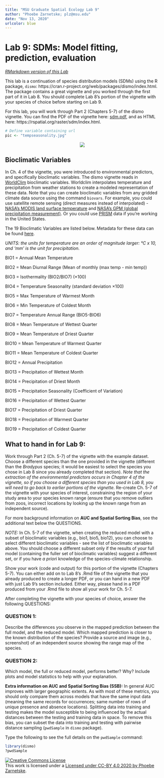 ```yaml
---
title: "MSU Graduate Spatial Ecology Lab 9"
author: "Phoebe Zarnetske; plz@msu.edu"
date: "Nov 13, 2020"
urlcolor: blue
---
```


# Lab 9: SDMs: Model fitting, prediction, evaluation

*[RMarkdown version of this Lab](lab9_sdm2.Rmd)*

This lab is a continuation of species distribution models (SDMs) using the R package, `dismo`: https://cran.r-project.org/web/packages/dismo/index.html. The package contains a great vignette and you worked through the first part of it in Lab 8. You should complete Lab 8's portion of the vignette with your species of choice before starting on Lab 9.

For this lab, you will work through Part 2 (Chapters 5-7) of the dismo vignette. You can find the PDF of the vignette here: [sdm.pdf](sdm.pdf), and as HTML here: https://rspatial.org/raster/sdm/index.html. 

```r
# Define variable containing url
pic <- "tempseasonality.jpg"
```
<center><img src="`r pic`"></center>

## Bioclimatic Variables
In Ch. 4 of the vignette, you were introduced to environmental predictors, and specifically bioclimatic variables. The dismo vignette reads in [WorldClim](https://www.worldclim.org/) bioclimatic variables. Worldclim interpolates temperature and precipitation from weather stations to create a modeled representation of these data. Note that you can create bioclimatic variables from any gridded climate data source using the command `biovars`. For example, you could use satellite remote sensing (direct measures instead of interpolated) - [NASA's MODIS land surface temperature](https://modis.gsfc.nasa.gov/data/dataprod/) and [NASA's GPM (global precipitation measurement)](https://www.nasa.gov/mission_pages/GPM/main/index.html). Or you could use [PRISM](https://prism.oregonstate.edu/) data if you're working in the United States. 

The 19 Bioclimatic Variables are listed below. Metadata for these data can be found [here](https://worldclim.org/data/v1.4/formats.html).

*UNITS: the units for temperature are an order of magnitude larger: °C x 10, and 'mm' is the unit for precipitation.*

BIO1 = Annual Mean Temperature

BIO2 = Mean Diurnal Range (Mean of monthly (max temp - min temp))

BIO3 = Isothermality (BIO2/BIO7) (×100)

BIO4 = Temperature Seasonality (standard deviation ×100)

BIO5 = Max Temperature of Warmest Month

BIO6 = Min Temperature of Coldest Month

BIO7 = Temperature Annual Range (BIO5-BIO6)

BIO8 = Mean Temperature of Wettest Quarter

BIO9 = Mean Temperature of Driest Quarter

BIO10 = Mean Temperature of Warmest Quarter

BIO11 = Mean Temperature of Coldest Quarter

BIO12 = Annual Precipitation

BIO13 = Precipitation of Wettest Month

BIO14 = Precipitation of Driest Month

BIO15 = Precipitation Seasonality (Coefficient of Variation)

BIO16 = Precipitation of Wettest Quarter

BIO17 = Precipitation of Driest Quarter

BIO18 = Precipitation of Warmest Quarter

BIO19 = Precipitation of Coldest Quarter


## What to hand in for Lab 9:
Work through Part 2 (Ch. 5-7) of the vignette with the example dataset. Choose a different species than the one provided in the vignette (different than the *Bradypus* species; it would be easiest to select the species you chose in Lab 8 since you already completed that section). *Note that the extraction of the environmental predictors occurs in Chapter 4 of the vignette, so if you choose a different species than you used in Lab 8, you will need to go back to earlier portions of the vignette.* Re-create Ch. 5-7 of the vignette with your species of interest, constraining the region of your study area to your species known range (ensure that you remove outliers from zoos, incorrect locations by looking up the known range from an independent source). 

For more background information on **AUC and Spatial Sorting Bias**, see the additional text below the QUESTIONS.

*NOTE:* In Ch. 5-7 of the vignette, when creating the reduced model with a subset of bioclimatic variables (e.g., bio1, bio5, bio12), you can choose to select different bioclimatic variables - see the list of bioclimatic variables above. You should choose a different subset only if the results of your full model (containing the fuller set of bioclimatic variables) suggest a different set, or if you have *a priori* knowledge of the species-climate relationship.

Show your work (code and output) for this portion of the vignette (Chapters 5-7). You can either add on to Lab 8's .Rmd file of the vignette that you already produced to create a longer PDF, or you can hand in a new PDF with just Lab 9's section included. Either way, please hand in a PDF produced from your .Rmd file to show all your work for Ch. 5-7.

After completing the vignette with your species of choice, answer the following QUESTIONS:

### QUESTION 1: 
Describe the differences you observe in the mapped prediction between the full model, and the reduced model. Which mapped prediction is closer to the known distribution of the species? Provide a source and image (e.g., screenshot) of an independent source showing the range map of the species. 

### QUESTION 2:
Which model, the full or reduced model, performs better? Why? Include plots and model statistics to help with your explanation.


**Extra information on AUC and Spatial Sorting Bias (SSB):**
In general AUC improves with larger geographic extents. As with most of these metrics, you should only compare them across models that have the same input data (meaning the same records for occurrences; same number of rows of unique presence and absence locations). Splitting data into training and testing makes the model susceptible to being influenced by the actual distances between the testing and training data in space. To remove this bias, you can subset the data into training and testing with pairwise distance sampling (`pwdSample` in `dismo` package).

Type the following to see the full details on the `pwdSample` command: 

```r
library(dismo)
?pwdSample
```


<a rel="license" href="http://creativecommons.org/licenses/by/4.0/"><img alt="Creative Commons License" style="border-width:0" src="https://i.creativecommons.org/l/by/4.0/88x31.png" /></a><br />This work is licensed under a <a rel="license" href="http://creativecommons.org/licenses/by/4.0/">Licensed under CC-BY 4.0 2020 by Phoebe Zarnetske</a>.

